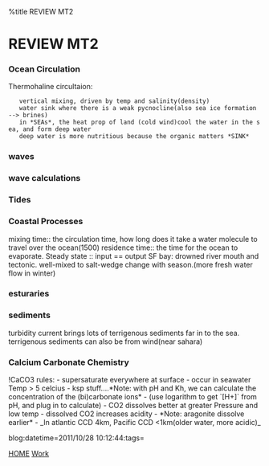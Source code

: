 %title REVIEW MT2


=REVIEW MT2=

===Ocean Circulation===
Thermohaline circultaion:
    vertical mixing, driven by temp and salinity(density) 
    water sink where there is a weak pycnocline(also sea ice formation --> brines)
    in *SEAs*, the heat prop of land (cold wind)cool the water in the sea, and form deep water
    deep water is more nutritious because the organic matters *SINK*
===waves===
===wave calculations===
===Tides===
===Coastal Processes===
mixing time:: the circulation time, how long does it take a water molecule to travel over the ocean(1500)
residence time:: the time for the ocean to evaporate.
Steady state :: input == output
SF bay: drowned river mouth and tectonic.
well-mixed to salt-wedge change with season.(more fresh water flow in winter)
===esturaries===
===sediments===
turbidity current brings lots of terrigenous sediments far in to the sea.
terrigenous sediments can also be from wind(near sahara)
===Calcium Carbonate Chemistry===
!CaCO3 rules:
- supersaturate everywhere at surface
- occur in seawater Temp > 5 celcius
- ksp stuff....*Note: with pH and Kh, we can calculate the concentration of the (bi)carbonate ions*
- (use logarithm to get `[H+]` from pH, and plug in to calculate)
- CO2 dissolves better at greater Pressure and low temp
- dissolved CO2 increases acidity
- *Note: aragonite dissolve earlier*
- _In atlantic CCD 4km, Pacific CCD <1km(older water, more acidic)_

blog:datetime=2011/10/28 10:12:44:tags=

[[index|HOME]]   [[Work]]
